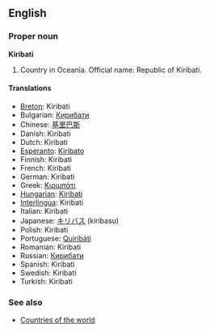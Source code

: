 ==English==

===Proper noun===
'''Kiribati'''

# Country in Oceania. Official name: Republic of Kiribati.

====Translations====
*[[Breton]]: Kiribati
*Bulgarian: [[Кирибати]]
*Chinese: [[基里巴斯]]
*Danish: Kiribati
*Dutch: Kiribati
*[[Esperanto]]: [[Kiribato]]
*Finnish: Kiribati
*French: Kiribati
*German: Kiribati
*Greek: [[Κιριμπάτι]]
*[[Hungarian]]: [[Kiribati]]
*[[Interlingua]]: Kiribati
*Italian: Kiribati
*Japanese: [[キリバス]] (kiribasu)
*Polish: Kiribati
*Portuguese: [[Quiribáti]]
*Romanian: Kiribati
*Russian: [[Кирибати]]
*Spanish: Kiribati
*Swedish: Kiribati
*Turkish: Kiribati

===See also===
*[[Countries of the world]]